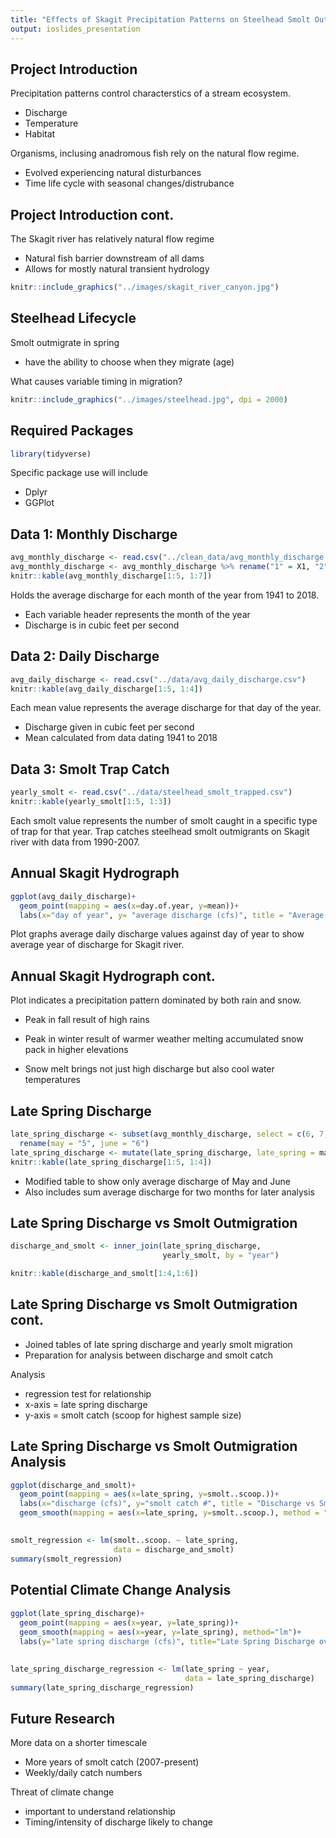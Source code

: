 ```yaml
---
title: "Effects of Skagit Precipitation Patterns on Steelhead Smolt Outmigration"
output: ioslides_presentation
---
```


## Project Introduction

Precipitation patterns control characterstics of a stream ecosystem.

* Discharge
* Temperature
* Habitat

Organisms, inclusing anadromous fish rely on the natural flow regime.

* Evolved experiencing natural disturbances
* Time life cycle with seasonal changes/distrubance

## Project Introduction cont.

The Skagit river has relatively natural flow regime

* Natural fish barrier downstream of all dams
* Allows for mostly natural transient hydrology

```r
knitr::include_graphics("../images/skagit_river_canyon.jpg")
```

## Steelhead Lifecycle

Smolt outmigrate in spring

* have the ability to choose when they migrate (age)

What causes variable timing in migration?

```r
knitr::include_graphics("../images/steelhead.jpg", dpi = 2000)
```

## Required Packages

```r
library(tidyverse)
```

Specific package use will include

* Dplyr
* GGPlot

## Data 1: Monthly Discharge

```r
avg_monthly_discharge <- read.csv("../clean_data/avg_monthly_discharge.txt")
avg_monthly_discharge <- avg_monthly_discharge %>% rename("1" = X1, "2" = X2, "3" = X3, "4" = X4, "5" = X5, "6" = X6, "7" = X7, "8" = X8, "9" = X9, "10" = X10, "11" = X11, "12" = X12)
knitr::kable(avg_monthly_discharge[1:5, 1:7])
``` 

Holds the average discharge for each month of the year from 1941 to 2018.

* Each variable header represents the month of the year
* Discharge is in cubic feet per second

## Data 2: Daily Discharge

```r
avg_daily_discharge <- read.csv("../data/avg_daily_discharge.csv")
knitr::kable(avg_daily_discharge[1:5, 1:4])
```

Each mean value represents the average discharge for that day of the year.

* Discharge given in cubic feet per second
* Mean calculated from data dating 1941 to 2018

## Data 3: Smolt Trap Catch

```r
yearly_smolt <- read.csv("../data/steelhead_smolt_trapped.csv")
knitr::kable(yearly_smolt[1:5, 1:3])
```

Each smolt value represents the number of smolt caught in a specific type of trap for that year. Trap catches steelhead smolt outmigrants on Skagit river with data from 1990-2007.

## Annual Skagit Hydrograph

```r
ggplot(avg_daily_discharge)+
  geom_point(mapping = aes(x=day.of.year, y=mean))+
  labs(x="day of year", y= "average discharge (cfs)", title = "Average Annual Hydrograph")
```

Plot graphs average daily discharge values against day of year to show average year of discharge for Skagit river. 

## Annual Skagit Hydrograph cont.

Plot indicates a precipitation pattern dominated by both rain and snow.

* Peak in fall result of high rains

* Peak in winter result of warmer weather melting accumulated snow pack in higher elevations
* Snow melt brings not just high discharge but also cool water temperatures

## Late Spring Discharge

```r
late_spring_discharge <- subset(avg_monthly_discharge, select = c(6, 7,year)) %>%
  rename(may = "5", june = "6")
late_spring_discharge <- mutate(late_spring_discharge, late_spring = may + june)
knitr::kable(late_spring_discharge[1:5, 1:4])
```

* Modified table to show only average discharge of May and June
* Also includes sum average discharge for two months for later analysis

## Late Spring Discharge vs Smolt Outmigration

```r
discharge_and_smolt <- inner_join(late_spring_discharge, 
                                  yearly_smolt, by = "year")
```
```r
knitr::kable(discharge_and_smolt[1:4,1:6])
```

## Late Spring Discharge vs Smolt Outmigration cont.

* Joined tables of late spring discharge and yearly smolt migration
* Preparation for analysis between discharge and smolt catch

Analysis

* regression test for relationship
* x-axis = late spring discharge
* y-axis = smolt catch (scoop for highest sample size)

## Late Spring Discharge vs Smolt Outmigration Analysis

```r
ggplot(discharge_and_smolt)+
  geom_point(mapping = aes(x=late_spring, y=smolt..scoop.))+
  labs(x="discharge (cfs)", y="smolt catch #", title = "Discharge vs Smolt Catch")+
  geom_smooth(mapping = aes(x=late_spring, y=smolt..scoop.), method = "lm")
```

## 

```r
smolt_regression <- lm(smolt..scoop. ~ late_spring, 
                       data = discharge_and_smolt)
summary(smolt_regression)
```

## Potential Climate Change Analysis

```r
ggplot(late_spring_discharge)+
  geom_point(mapping = aes(x=year, y=late_spring))+
  geom_smooth(mapping = aes(x=year, y=late_spring), method="lm")+
  labs(y="late spring discharge (cfs)", title="Late Spring Discharge over Time")
```

##

```r
late_spring_discharge_regression <- lm(late_spring ~ year, 
                                       data = late_spring_discharge)
summary(late_spring_discharge_regression)
```

## Future Research

More data on a shorter timescale

* More years of smolt catch (2007-present)
* Weekly/daily catch numbers

Threat of climate change

* important to understand relationship
* Timing/intensity of discharge likely to change